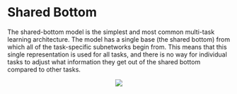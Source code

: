 # Shared Bottom

The shared-bottom model is the simplest and most common multi-task learning architecture. The model has a single base (the shared bottom) from which all of the task-specific subnetworks begin from. This means that this single representation is used for all tasks, and there is no way for individual tasks to adjust what information they get out of the shared bottom compared to other tasks.

<p><center><img src='https://github.com/recohut/multiobjective-optimizations/raw/098954ea18e25506b6320039c85d09385c70f37b/docs/_images/L762719_1.png'/></center></p>